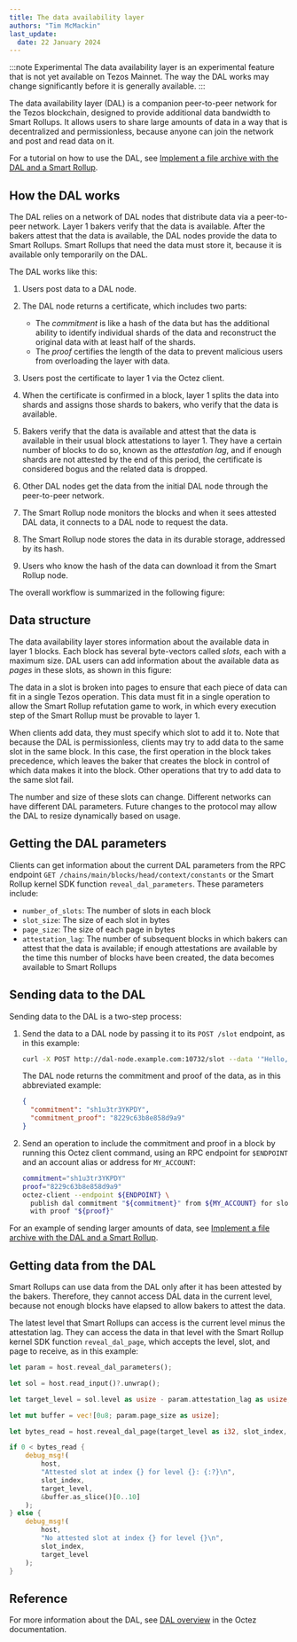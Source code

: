 ```yaml
---
title: The data availability layer
authors: "Tim McMackin"
last_update:
  date: 22 January 2024
---
```



:::note Experimental
The data availability layer is an experimental feature that is not yet available on Tezos Mainnet.
The way the DAL works may change significantly before it is generally available.
:::

The data availability layer (DAL) is a companion peer-to-peer network for the Tezos blockchain, designed to provide additional data bandwidth to Smart Rollups.
It allows users to share large amounts of data in a way that is decentralized and permissionless, because anyone can join the network and post and read data on it.

For a tutorial on how to use the DAL, see [Implement a file archive with the DAL and a Smart Rollup](../tutorials/build-files-archive-with-dal).

## How the DAL works

The DAL relies on a network of DAL nodes that distribute data via a peer-to-peer network.
Layer 1 bakers verify that the data is available.
After the bakers attest that the data is available, the DAL nodes provide the data to Smart Rollups.
Smart Rollups that need the data must store it, because it is available only temporarily on the DAL.

The DAL works like this:

1. Users post data to a DAL node.
1. The DAL node returns a certificate, which includes two parts:

   - The _commitment_ is like a hash of the data but has the additional ability to identify individual shards of the data and reconstruct the original data with at least half of the shards.
   - The _proof_ certifies the length of the data to prevent malicious users from overloading the layer with data.

1. Users post the certificate to layer 1 via the Octez client.
1. When the certificate is confirmed in a block, layer 1 splits the data into shards and assigns those shards to bakers, who verify that the data is available.
1. Bakers verify that the data is available and attest that the data is available in their usual block attestations to layer 1.
They have a certain number of blocks to do so, known as the _attestation lag_, and if enough shards are not attested by the end of this period, the certificate is considered bogus and the related data is dropped.
1. Other DAL nodes get the data from the initial DAL node through the peer-to-peer network.
1. The Smart Rollup node monitors the blocks and when it sees attested DAL data, it connects to a DAL node to request the data.
1. The Smart Rollup node stores the data in its durable storage, addressed by its hash.
1. Users who know the hash of the data can download it from the Smart Rollup node.

The overall workflow is summarized in the following figure:

<LucidDiagram width="640px" height="480px" src="https://lucid.app/documents/embedded/cc422278-7319-4a2f-858a-a7b72e1ea3a6" id="ljs6hoejIr1H" />

## Data structure

The data availability layer stores information about the available data in layer 1 blocks.
Each block has several byte-vectors called _slots_, each with a maximum size.
DAL users can add information about the available data as _pages_ in these slots, as shown in this figure:

<LucidDiagram width="640px" height="480px" src="https://lucid.app/documents/embedded/46fa8412-8443-4491-82f6-305aafaf85f2" id="Hxs62lrO0C4d" />

The data in a slot is broken into pages to ensure that each piece of data can fit in a single Tezos operation.
This data must fit in a single operation to allow the Smart Rollup refutation game to work, in which every execution step of the Smart Rollup must be provable to layer 1.

When clients add data, they must specify which slot to add it to.
Note that because the DAL is permissionless, clients may try to add data to the same slot in the same block.
In this case, the first operation in the block takes precedence, which leaves the baker that creates the block in control of which data makes it into the block.
Other operations that try to add data to the same slot fail.

The number and size of these slots can change.
Different networks can have different DAL parameters.
Future changes to the protocol may allow the DAL to resize dynamically based on usage.

## Getting the DAL parameters

Clients can get information about the current DAL parameters from the RPC endpoint `GET /chains/main/blocks/head/context/constants` or the Smart Rollup kernel SDK function `reveal_dal_parameters`.
These parameters include:

- `number_of_slots`: The number of slots in each block
- `slot_size`: The size of each slot in bytes
- `page_size`: The size of each page in bytes
- `attestation_lag`: The number of subsequent blocks in which bakers can attest that the data is available; if enough attestations are available by the time this number of blocks have been created, the data becomes available to Smart Rollups

## Sending data to the DAL

Sending data to the DAL is a two-step process:

1. Send the data to a DAL node by passing it to its `POST /slot` endpoint, as in this example:

   ```bash
   curl -X POST http://dal-node.example.com:10732/slot --data '"Hello, world!"' -H 'Content-Type: application/json'
   ```

   The DAL node returns the commitment and proof of the data, as in this abbreviated example:

   ```json
   {
     "commitment": "sh1u3tr3YKPDY",
     "commitment_proof": "8229c63b8e858d9a9"
   }
   ```

1. Send an operation to include the commitment and proof in a block by running this Octez client command, using an RPC endpoint for `$ENDPOINT` and an account alias or address for `MY_ACCOUNT`:

   ```bash
   commitment="sh1u3tr3YKPDY"
   proof="8229c63b8e858d9a9"
   octez-client --endpoint ${ENDPOINT} \
     publish dal commitment "${commitment}" from ${MY_ACCOUNT} for slot 10 \
     with proof "${proof}"
   ```

For an example of sending larger amounts of data, see [Implement a file archive with the DAL and a Smart Rollup](../tutorials/build-files-archive-with-dal).

## Getting data from the DAL

Smart Rollups can use data from the DAL only after it has been attested by the bakers.
Therefore, they cannot access DAL data in the current level, because not enough blocks have elapsed to allow bakers to attest the data.

The latest level that Smart Rollups can access is the current level minus the attestation lag.
They can access the data in that level with the Smart Rollup kernel SDK function `reveal_dal_page`, which accepts the level, slot, and page to receive, as in this example:

```rust
let param = host.reveal_dal_parameters();

let sol = host.read_input()?.unwrap();

let target_level = sol.level as usize - param.attestation_lag as usize;

let mut buffer = vec![0u8; param.page_size as usize];

let bytes_read = host.reveal_dal_page(target_level as i32, slot_index, 0, &mut buffer)?;

if 0 < bytes_read {
    debug_msg!(
        host,
        "Attested slot at index {} for level {}: {:?}\n",
        slot_index,
        target_level,
        &buffer.as_slice()[0..10]
    );
} else {
    debug_msg!(
        host,
        "No attested slot at index {} for level {}\n",
        slot_index,
        target_level
    );
}
```

## Reference

For more information about the DAL, see [DAL overview](https://tezos.gitlab.io/shell/dal_overview.html) in the Octez documentation.
